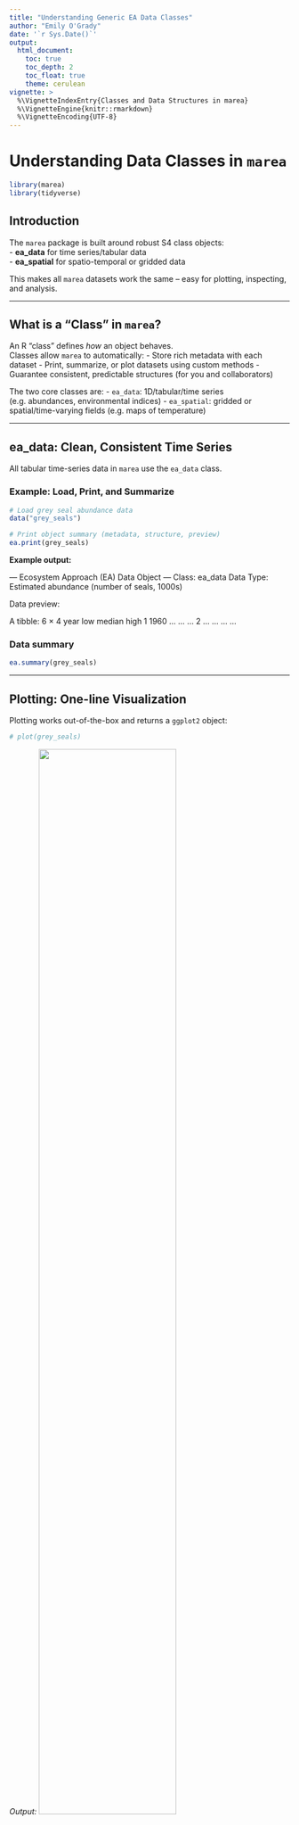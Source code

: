 ```yaml
---
title: "Understanding Generic EA Data Classes"
author: "Emily O'Grady"
date: '`r Sys.Date()`'
output: 
  html_document:
    toc: true
    toc_depth: 2
    toc_float: true
    theme: cerulean
vignette: >
  %\VignetteIndexEntry{Classes and Data Structures in marea}
  %\VignetteEngine{knitr::rmarkdown}
  %\VignetteEncoding{UTF-8}
---
```


# Understanding Data Classes in `marea`

```r
library(marea)
library(tidyverse)
```


## Introduction

The `marea` package is built around robust S4 class objects:  
- **ea_data** for time series/tabular data  
- **ea_spatial** for spatio-temporal or gridded data

This makes all `marea` datasets work the same – easy for plotting, inspecting, and analysis.

---

## What is a "Class" in `marea`?

An R "class" defines _how_ an object behaves.  
Classes allow `marea` to automatically:
- Store rich metadata with each dataset
- Print, summarize, or plot datasets using custom methods
- Guarantee consistent, predictable structures (for you and collaborators)

The two core classes are:
- `ea_data`: 1D/tabular/time series (e.g. abundances, environmental indices)
- `ea_spatial`: gridded or spatial/time-varying fields (e.g. maps of temperature)

---

## ea_data: Clean, Consistent Time Series

All tabular time-series data in `marea` use the `ea_data` class.

### Example: Load, Print, and Summarize

```r
# Load grey seal abundance data
data("grey_seals")

# Print object summary (metadata, structure, preview)
ea.print(grey_seals)
```

**Example output:**  

--- Ecosystem Approach (EA) Data Object ---
Class:           ea_data 
Data Type:       Estimated abundance (number of seals, 1000s) 

Data preview:

A tibble: 6 × 4
year   low median  high
<dbl> <dbl>  <dbl> <dbl>
1  1960   ...   ...   ...
2  ...    ...   ...   ...

### Data summary

```r
ea.summary(grey_seals)
```

---

## Plotting: One-line Visualization

Plotting works out-of-the-box and returns a `ggplot2` object:

```r
# plot(grey_seals)
```

*Output:*
<img src="man/figures/plot_grey_Seals.png" width="70%" />

If columns like `"low"` and `"high"` exist, add ribbons easily:

```r
# plot(grey_seals, style = "ribbon")
```

The style argument can be specified to return different plot types, this can
provide a range of reasonable defaults for different data sets.


Other styles: `"default"`, `"plain"`, `"anomaly"`, etc.

These are ggplot objects and are easy to add on to with the `+` syntax (See advanced examples)


---

## ea_spatial: Spatio-Temporal/Gridded Data

Spatial (or spatio-temporal) objects are stored as **ea_spatial**. These have some flexibility and the data slot can house an sf objects, a stars or terra object. 

### Example: Inspect a spatial object

```r
data("glorys_bottom_temperature")
ea.summary(glorys_bottom_temperature)
```

*Output includes metadata, spatial bounds, etc.*

### Plot

```r
# plot(glorys_bottom_temperature)
```

The style argument can be used to specify some reasonable spatial default styles.
There are also many other arguments for specifying details about coastline objects, regions, and other considerations. See `?plot.ea_spatial` for more details.
Other options:
- `style = "contour"`   (contour lines)
- `style = "bubble"`    (bubbles by value)

---

## Interoperability: Converting from `pacea` and Other Packages

`marea` works great with external datasets such as those from `pacea` (Pacific ecosystem data).

If you have a `pacea` time-series (pacea-index or pacea-biomass):

```r
library(pacea)
data(npgo) # Example: North Pacific Gyre Oscillation
marea_npgo <- as_ea_data(x = npgo, 
                         value_col = "anomaly")
class(marea_npgo)
print(marea_npgo)
```

For spatial objects, use:

```r
library(pacea)
data("hake_total_biomass_age_1_2025")

hake_biomass_ea <- as_ea_data(
  hake_total_biomass_age_1_2025,
  value_col = "median",
  source = 'pacea',
  time_descriptor = "2025",
  details = 'Converted using marea::as_ea_data() July 2025'
)
print(hake_biomass_ea)

```

---

## Creating your own ea objects

While marea provides many built-in datasets, you'll often want to create your own objects from scratch. This section demonstrates how to build ea_data and ea_spatial objects using the constructor functions.

###  Create an ea_data Object

The `ea_data()` constructor allows you to create time series objects from any data frame. Here's how:

```r
# Create a simple temperature dataset
temp_data <- data.frame(
  year = 2010:2020,
  avg_temp = c(8.2, 8.5, 8.1, 8.9, 9.2, 8.8, 9.1, 8.7, 9.0, 8.6, 9.3),
  station = "Halifax-2"
)

# Create ea_data object
halifax_temp <- ea_data(
  data = temp_data,
  value_col = "avg_temp",  # Specify which column contains the values
  data_type = "Bottom Temperature",
  region = "Maritimes",
  location_descriptor = "Halifax Line Station 2",
  units = "°C",
  source_citation = "DFO Maritimes Region Monitoring Program"
)

ea.print(halifax_temp)
```

### Advanced ea_data with additional metadata

```r
# Fisheries catch data with uncertainty
catch_data <- data.frame(
  year = 2015:2022,
  landings = c(1250, 1180, 1320, 1450, 1280, 1390, 1220, 1310),
  vessel_count = c(45, 42, 48, 51, 46, 49, 44, 47)
)

# Create object with additional metadata
lobster_catch <- ea_data(
  data = catch_data,
  value_col = "landings",
  data_type = "Commercial Landings",
  region = "Maritimes",
  location_descriptor = "LFA 34",
  units = "tonnes",
  species = "American Lobster",
  source_citation = "DFO Statistical Services",
  # Additional custom metadata
  fishing_season = "November-May",
  assessment_year = 2023,
  stock_status = "Healthy"
)

ea.print(lobster_catch)
ea.summary(lobster_catch)
```

### Create an ea_spatial object

The `ea_spatial()` constructor creates spatial objects from sf data. Here's how to build one:

```r
library(sf)

# Create a simple spatial grid
grid_points <- expand.grid(
  lon = seq(-66, -64, by = 0.5),
  lat = seq(43, 45, by = 0.5)
)

# Convert to sf object
spatial_data <- st_as_sf(grid_points, coords = c("lon", "lat"), crs = 4326)

# Add some simulated chlorophyll data
spatial_data$chl_concentration <- runif(nrow(spatial_data), 0.5, 3.2)
spatial_data$depth_zone <- "surface"

# Create ea_st object
chl_spatial <- ea_spatial(
  data = spatial_data,
  value_col = "chl_concentration",
  data_type = "Chlorophyll-a Concentration",
  region = "Maritimes",
  time_descriptor = "July 2023 Survey",
  units = "mg/m³",
  source_citation = "DFO Ecosystem Survey Program"
)

ea.print(chl_spatial)
```


## Accessing Data and Metadata: The S4 Structure

Once you have an ea_data object, you might want to extract specific pieces of information, like the raw data frame or a single metadata value. Because ea_data is an S4 object, there are two primary ways to do this: the standard @ operator for direct slot access, and a custom [[ method for more flexible and convenient access.

An ea_data object has two main "slots":

 - meta: A list that holds all the metadata (e.g., region, units, source_citation).
 
 - data: A tibble that contains the time series data (with year, value, and other columns).
 
### Using the @ Operator (Direct Slot Access)

The @ operator is the standard way to access slots in any S4 object. You can use it to pull out the entire meta list or the data tibble.


```r
# Use the halifax_temp object created earlier
# Access the entire metadata list
halifax_temp@meta

# Access the entire data tibble
halifax_temp@data
```
This method is direct and explicit but requires you to know the exact slot names. To get a single metadata item, you would need to chain operators, like `halifax_temp@meta$region`.

### Using the [[ Method (Convenient Access)

To make life easier, marea provides a custom [[ method. This powerful shortcut lets you access the entire meta or data slots, as well as individual items within them, using a single, consistent syntax.

The [[ method first checks if you are asking for "meta" or "data". If not, it checks if the name you provided exists in the meta slot. If it's not there, it finally checks if it's a column name in` the data slot.

```r
# Get the entire meta list (same as @meta)
halifax_temp[["meta"]]

# Get a specific metadata item
halifax_temp[["region"]]

# Get the entire data tibble (same as @data)
halifax_temp[["data"]]

# Get a specific data column (vector)
halifax_temp[["year"]]
```

This approach is generally recommended as it provides a single, intuitive interface for retrieving almost any piece of information from an ea_data object without needing to remember the underlying @ syntax.



## Key Constructor Parameters

Both constructors share common metadata fields:

### Required parameters:

- data: Your data frame (for ea_data) or sf/stars/terra spatraster object (for ea_spatial)

- value_col: Name of the column containing the primary values

- data_type: Description of what the data represents

- region: Geographic region or NAFO/DFO area name

- units: Units for the value column

- source_citation: Where the data came from

### ea_data specific:

- location_descriptor: Specific location identifier

- species: Species name (optional, for biological data)

### ea_spatial specific:

time_descriptor: Description of the temporal aspect

### Additional metadata:

- You can add any custom metadata fields as named arguments (e.g., fishing_season, assessment_year)


## Tips for creating objects

1. Value column naming: The constructor automatically renames your specified column to value internally, so all methods work consistently.

2. Metadata travels: All metadata is preserved through subsetting and plotting operations.

3. Validation: Constructors validate inputs and provide helpful error messages.

4. Extensibility: Add custom metadata fields for your specific use case.

## Why Use These Classes?

Using robust S4 classes brings multiple benefits:
- All datasets behave the same way (easy to plot, inspect, or summarize)
- Metadata (units, region, source, etc.) always travel with the data
- You can use base R summary/print/plot methods or build your own analyses on top

---

## Learn More

- The main [README](../README.html) has a quick start
- To list all built-in datasets and their metadata:

```r
marea_metadata()
```

---

## Citing `marea`

Please cite the package in your work. For citation text:

```r
citation("marea")
```

---

*This vignette was generated using the `marea` source code (2025-07-24).*

---
